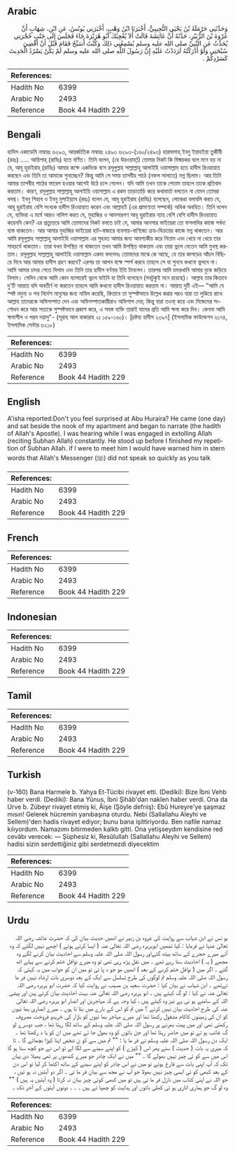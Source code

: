 ## Arabic


<div dir="rtl" lang="ar" style={{fontSize:'larger',backgroundColor:'#f8f9fa',padding:20}}>
وَحَدَّثَنِي حَرْمَلَةُ بْنُ يَحْيَى التُّجِيبِيُّ، أَخْبَرَنَا ابْنُ وَهْبٍ، أَخْبَرَنِي يُونُسُ، عَنِ ابْنِ، شِهَابٍ أَنَّ عُرْوَةَ بْنَ الزُّبَيْرِ، حَدَّثَهُ أَنَّ عَائِشَةَ قَالَتْ أَلاَ يُعْجِبُكَ أَبُو هُرَيْرَةَ جَاءَ فَجَلَسَ إِلَى جَنْبِ حُجْرَتِي يُحَدِّثُ عَنِ النَّبِيِّ صلى الله عليه وسلم يُسْمِعُنِي ذَلِكَ وَكُنْتُ أُسَبِّحُ فَقَامَ قَبْلَ أَنْ أَقْضِيَ سُبْحَتِي وَلَوْ أَدْرَكْتُهُ لَرَدَدْتُ عَلَيْهِ إِنَّ رَسُولَ اللَّهِ صلى الله عليه وسلم لَمْ يَكُنْ يَسْرُدُ الْحَدِيثَ كَسَرْدِكُمْ ‏.‏
</div>
<div style={{backgroundColor:'#f8f9fa',padding:20, marginBottom: 10}}><table> <thead> <tr> <th>References:</th> <th></th> </tr> </thead> <tbody><tr><td>Hadith No</td><td>6399</td></tr><tr><td>Arabic No</td><td>2493</td></tr><tr><td>Reference</td><td>Book 44 Hadith 229</td></tr></tbody></table></div>

## Bengali


<div dir="ltr" lang="bn" style={{fontSize:'larger',backgroundColor:'#f8f9fa',padding:20}}>
হাদিস একাডেমি নাম্বারঃ ৬২৯৩, আন্তর্জাতিক নাম্বারঃ ২৪৯৩ ৬২৯৩-(১৬০/২৪৯৩) হারমালাহ্ ইবনু ইয়াহইয়া তুজীবী (রহঃ) ..... আয়িশাহ্ (রাযিঃ) হতে বর্ণিত। তিনি বলেন, (হে উরওয়াহ্!) তোমার নিকট কি বিস্ময়কর বলে মনে হয় না যে, আবূ হুরাইরাহ্ (রাযিঃ) আমার কক্ষে একদিকে বসে রসূলুল্লাহ সাল্লাল্লাহু আলাইহি ওয়াসাল্লাম হতে হাদীস রিওয়ায়াত করছেন এবং তিনি তা আমাকে শুনাচ্ছেন? কিন্তু আমি সে সময় তাসবীহ পাঠে (নফল সালাতে) মগ্ন ছিলাম। আর তিনি আমার তাসবীহ পাঠের ফারেগ হওয়ার আগেই উঠে চলে গেলেন। যদি আমি তখন তাকে পেতাম তাহলে তাকে প্রতিবাদ করতাম। কারণ, রসূলুল্লাহ সাল্লাল্লাহু আলাইহি ওয়াসাল্লাম এ রকম তাড়াতাড়ি করে কথাবার্তা বলতেন না যেমন তোমরা বলছ। ইবনু শিহাব ও ইবনু মুসাইয়্যাব (রহঃ) বলেন যে, আবূ হুরাইরাহ (রাযিঃ) বলেছেন, লোকেরা বলাবলি করত যে, আবূ হুরাইরাহ বেশি সংখ্যক হাদীস রিওয়ায়াত করেন এবং আল্লাহই (এর প্রামাণ্যতা সম্পর্কে) অধিক অবহিত। তিনি বলেন যে, ব্যক্তিরা এ মর্মে আরও নালিশ করত যে, মুহাজির ও আনসারগণ আবূ হুরাইরার ন্যায় বেশি বেশি হাদীস রিওয়ায়াত করেননি কেন? এর প্রত্যুত্তরে আমি তোমাদের নিকট বলতে চাই যে, আমার আনসার ভাইয়েরা তো ফসলাদির কাজে সর্বদা ব্যস্ত থাকতেন। আর আমার মুহাজির ভাইয়েরা হাট-বাজারে ব্যবসায়-বাণিজ্যে ক্রয়-বিক্রয়ের কাজে মগ্ন থাকতেন। আর আমি রসূলুল্লাহ সাল্লাল্লাহু আলাইহি ওয়াসাল্লাম এর সুহবত আমার জন্য আবশ্যকীয় করে নিতাম এবং খেয়ে না খেয়ে তার সাহচর্যে থাকতাম। তারা যখন উপস্থিত না থাকতেন তখন আমি উপস্থিত থাকতাম এবং তারা ভুলে যেতেন আমি মুখস্থ করতাম। রসূলুল্লাহ সাল্লাল্লাহু আলাইহি ওয়াসাল্লাম একদা বললেনঃ তোমাদের মাঝে কে আছে, যে তার কাপড়ের আঁচল বিছিয়ে দিবে আর আমার হাদীস গ্রহণ করবে? এরপর তা আপন বক্ষে স্পর্শ করবে তাহলে সে যা শুনবে কখনো ভুলবে না। আমি আমার চাদর পেতে দিলাম এবং তিনি তার হাদীস বর্ণনার ইতি টানলেন। তারপর আমি চাদরখানি আমার বুকে জড়িয়ে নিলাম। সেদিন থেকে আমি কোন ব্যাপারেই ভুলে যাইনি যা তিনি বলেছেন (সবটুকুই মনে রয়েছে)। আল্লাহ তার কিতাবে দু'টি আয়াত যদি অবতীর্ণ না করতেন তাহলে আমি কখনো হাদীস রিওয়ায়াত করতাম না। আয়াত দুটি এই— "আমি যে স্পষ্ট নমুনা ও পথ নির্দেশ মানুষের জন্য নাযিল করেছি, কিতাবে তা সুস্পষ্টভাবে উল্লেখ করার পরও যারা তা লুকিয়ে রাখে আল্লাহ তাদেরকে অভিসম্পাত দেন এবং অভিসম্পাতকারীরাও অভিশাপ দেয়; কিন্তু যারা তওবা্ করে এবং নিজেদের সংশোধন করে আর সত্যকে সুস্পষ্টভাবে প্রকাশ করে, এ সমস্ত ব্যক্তি তারাই যাদের প্রতি আমি ক্ষমা করে দিব। কেননা আমি ক্ষমাশীল ও পরম দয়ালু"- (সূরাহ আল বাকারাহ ২ঃ ১৫৯-১৬০)। [দ্রষ্টব্য হাদীস ২৩৯৭] (ইসলামিক ফাউন্ডেশন ৬১৭৪, ইসলামিক সেন্টার ৬২১৮)
</div>
<div style={{backgroundColor:'#f8f9fa',padding:20, marginBottom: 10}}><table> <thead> <tr> <th>References:</th> <th></th> </tr> </thead> <tbody><tr><td>Hadith No</td><td>6399</td></tr><tr><td>Arabic No</td><td>2493</td></tr><tr><td>Reference</td><td>Book 44 Hadith 229</td></tr></tbody></table></div>

## English


<div dir="ltr" lang="en" style={{fontSize:'larger',backgroundColor:'#f8f9fa',padding:20}}>
A'isha reported:Don't you feel surprised at Abu Huraira? He came (one day) and sat beside the nook of my apartment and began to narrate (the hadith of Allah's Apostle). I was hearing while I was engaged in extolling Allah (reciting Subhan Allah) constantly. He stood up before I finished my repetition of Subhan Allah. if I were to meet him I would have warned him in stern words that Allah's Messenger (ﷺ) did not speak so quickly as you talk
</div>
<div style={{backgroundColor:'#f8f9fa',padding:20, marginBottom: 10}}><table> <thead> <tr> <th>References:</th> <th></th> </tr> </thead> <tbody><tr><td>Hadith No</td><td>6399</td></tr><tr><td>Arabic No</td><td>2493</td></tr><tr><td>Reference</td><td>Book 44 Hadith 229</td></tr></tbody></table></div>

## French


<div dir="ltr" lang="fr" style={{fontSize:'larger',backgroundColor:'#f8f9fa',padding:20}}>

</div>
<div style={{backgroundColor:'#f8f9fa',padding:20, marginBottom: 10}}><table> <thead> <tr> <th>References:</th> <th></th> </tr> </thead> <tbody><tr><td>Hadith No</td><td>6399</td></tr><tr><td>Arabic No</td><td>2493</td></tr><tr><td>Reference</td><td>Book 44 Hadith 229</td></tr></tbody></table></div>

## Indonesian


<div dir="ltr" lang="id" style={{fontSize:'larger',backgroundColor:'#f8f9fa',padding:20}}>

</div>
<div style={{backgroundColor:'#f8f9fa',padding:20, marginBottom: 10}}><table> <thead> <tr> <th>References:</th> <th></th> </tr> </thead> <tbody><tr><td>Hadith No</td><td>6399</td></tr><tr><td>Arabic No</td><td>2493</td></tr><tr><td>Reference</td><td>Book 44 Hadith 229</td></tr></tbody></table></div>

## Tamil


<div dir="ltr" lang="ta" style={{fontSize:'larger',backgroundColor:'#f8f9fa',padding:20}}>

</div>
<div style={{backgroundColor:'#f8f9fa',padding:20, marginBottom: 10}}><table> <thead> <tr> <th>References:</th> <th></th> </tr> </thead> <tbody><tr><td>Hadith No</td><td>6399</td></tr><tr><td>Arabic No</td><td>2493</td></tr><tr><td>Reference</td><td>Book 44 Hadith 229</td></tr></tbody></table></div>

## Turkish


<div dir="ltr" lang="tr" style={{fontSize:'larger',backgroundColor:'#f8f9fa',padding:20}}>
(v-160) Bana Harmele b. Yahya Et-Tücibi rivayet etti. (Dediki): Bize İbni Vehb haber verdi. (Dediki): Bana Yûnus, İbni Şihâb'dan naklen haber verdi. Ona da Urve b. Zübeyr rivayet etmiş ki, Âişe (Şöyle defrıiş): Ebû Hureyre'ye şaşmaz mısın! Gelerek hücremin yanıbaşına oturdu. Nebi (Sallallahu Aleyhi ve Sellem)'den hadis rivayet ediyor; bunu bana işittiriyordu. Ben nafile namaz kılıyordum. Namazımı bitirmeden kalktı gitti. Ona yetişseydım kendisine red cevâbı verecek: — Şüphesiz ki, Resûlullah (Sallallahu Aleyhi ve Sellem) hadisi sizin serdettiğiniz gibi serdetmezdi diyecektim
</div>
<div style={{backgroundColor:'#f8f9fa',padding:20, marginBottom: 10}}><table> <thead> <tr> <th>References:</th> <th></th> </tr> </thead> <tbody><tr><td>Hadith No</td><td>6399</td></tr><tr><td>Arabic No</td><td>2493</td></tr><tr><td>Reference</td><td>Book 44 Hadith 229</td></tr></tbody></table></div>

## Urdu


<div dir="rtl" lang="ur" style={{fontSize:'larger',backgroundColor:'#f8f9fa',padding:20}}>
یو نس نے ابن شہاب سے روایت کی عروہ بن زبیر نے انھیں حدیث بیان کی کہ حضرت عائشہ رضی اللہ تعالیٰ عنہا نے فرمایا : کیا تمھیں ابوہریرہ رضی اللہ تعالیٰ عنہ ( ایسا کرتے ہوئے ) اچھے نہیں لگتے کہ وہ آئے میرے حجرے کے ساتھ بیٹھ گئےاور رسول اللہ صلی اللہ علیہ وسلم سے احادیث بیان کرنے لگے وہ مجھے ( یہ ) احادیث سنا رہے تھے ۔ میں نفل پڑھ رہی تھی تو وہ میرے نوافل ختم کرنے سے پہلے اٹھ گئے ۔ اگر میں ( نوافل ختم کرنے کے بعد ) انھیں مو جو د پا تی تو میں ان کو جواب میں یہ کہتی کہ رسول اللہ صلی اللہ علیہ وسلم تم لوگوں کی طرح تسلسل سے ایک کے بعد دوسری بات ارشاد نہیں فر ما تےتھے ۔ ابن شہاب نے بیان کیا : حضرت سعید بن مسیب نے روایت کیا کہ حضرت ابو ہریرہ رضی اللہ تعالیٰ عنہ نے کہا : لو گ کہتے ہیں ۔ ابو ہریرہ رضی اللہ تعالیٰ عنہ بہت احادیث بیان کرتے ہیں اور پیشی اللہ کے سامنے ہو نی ہے نیز وہ کہتے ہیں ، کیا وجہ ہے کہ مہاجرین اور انصار ابو ہریرہ رضی اللہ تعالیٰ عنہ کی طرح احادیث بیان نہیں کرتے ؟ میں تم کو اس کے بارے میں بتا تا ہوں ۔ میرے انصاری بھا ئیوں کو ان کی زمینوں کاکام مشغول رکھتا تھا اور میرے مہاجر بھا ئیوں کو بازار کی خریدو فروخت مصروف رکھتی تھی اور میں پیٹ بھرنے پر رسول اللہ صلی اللہ علیہ وسلم کے ساتھ لگا رہتا تھا ، جب دوسرے لو گ غائب ہو تے تو میں حاضر رہتا تھا اور جن باتوں کو وہ بھول جا تے تھے میں ان کو یا د رکھتا تھا ۔ ایک دن رسول اللہ صلی اللہ علیہ وسلم نے فر ما یا : "" تم میں سے کو ن شخص اپنا کپڑا بچھائے گا ۔ تا کہ میری یہ بات ( حدیث ) سنے پھر اس ( کپڑے ) کو اپنے سینے سے لگا لے تو اس نے جو کچھ سنا ہو گا اس میں سے کو ئی چیز نہیں بھولے گا ۔ "" میں نے ایک چادر جو میرے کندھوں پر تھی پھیلا دی یہاں تک کہ آپ اپنی بات سے فارغ ہوئے تو میں نے اس چادر کو اپنے سینے کے ساتھ اکٹھا کر لیا تو اس دن کے بعد کبھی کو ئی ایسی چیز نہیں بھولا جو آپ نے مجھ سے بیان فر ما ئی ۔ اگر دو آیتیں نہ ہو تیں ، جو اللہ نے اپنی کتاب میں نازل فر ما ئی ہیں تو میں کبھی کوئی چیز بیان نہ کرتا ( وہ آیتیں یہ ہیں ) "" وہ لو گ جو ہماری اتاری ہو ئی کھلی باتوں اور ہدایت کو چھپا تے ہیں ۔ ۔ ۔ دونوں آیتوں کے آخر تک ۔
</div>
<div style={{backgroundColor:'#f8f9fa',padding:20, marginBottom: 10}}><table> <thead> <tr> <th>References:</th> <th></th> </tr> </thead> <tbody><tr><td>Hadith No</td><td>6399</td></tr><tr><td>Arabic No</td><td>2493</td></tr><tr><td>Reference</td><td>Book 44 Hadith 229</td></tr></tbody></table></div>